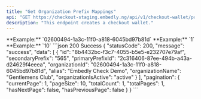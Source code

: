 ```yaml
---
title: "Get Organization Prefix Mappings"
api: "GET https://checkout-staging.embedly.ng/api/v1/checkout-wallet/prefix-mappings"
description: "This endpoint creates a checkout wallet."
---
```


<ParamField query="organizationId" type="string" required>
	**Example:** `02600494-1a3c-11f0-a818-6045bd97b81d`
</ParamField>

<ParamField query="page" type="number" required>
	**Example:** `1`
</ParamField>

<ParamField query="pageSize" type="number" required>
	**Example:** `10`
</ParamField>

<ResponseExample>
```json 200 Success
{
  "statusCode": 200,
  "message": "success",
  "data": [
    {
      "id": "8b4432bc-f3c7-4055-b5e5-e232707e79af",
      "secondaryPrefix": "565",
      "primaryPrefixId": "2c316406-87ee-494b-a43a-d24629f4eeea",
      "organizationId": "02600494-1a3c-11f0-a818-6045bd97b81d",
      "alias": "Embedly Check Demo",
      "organizationName": "Gentlemens Club",
      "organizationIsActive": "active"
    }
  ],
  "pagination": {
    "currentPage": 1,
    "pageSize": 10,
    "totalCount": 1,
    "totalPages": 1,
    "hasNextPage": false,
    "hasPreviousPage": false
  }
}
```
</ResponseExample>
